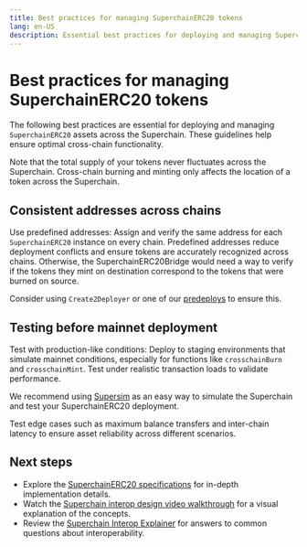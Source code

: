 ```yaml
---
title: Best practices for managing SuperchainERC20 tokens
lang: en-US
description: Essential best practices for deploying and managing SuperchainERC20 assets across Superchain networks.
---
```


# Best practices for managing SuperchainERC20 tokens

The following best practices are essential for deploying and managing `SuperchainERC20` assets across the Superchain. These guidelines help ensure optimal cross-chain functionality.

Note that the total supply of your tokens never fluctuates across the Superchain. Cross-chain burning and minting only affects the location of a token across the Superchain.

## Consistent addresses across chains

Use predefined addresses: Assign and verify the same address for each `SuperchainERC20` instance on every chain. Predefined addresses reduce deployment conflicts and ensure tokens are accurately recognized across chains. Otherwise, the SuperchainERC20Bridge would need a way to verify if the tokens they mint on destination correspond to the tokens that were burned on source.

Consider using `Create2Deployer` or one of our [predeploys](https://specs.optimism.io/interop/predeploys.html) to ensure this.

## Testing before mainnet deployment

Test with production-like conditions: Deploy to staging environments that simulate mainnet conditions, especially for functions like `crosschainBurn` and `crosschainMint`. Test under realistic transaction loads to validate performance.

We recommend using [Supersim](https://supersim.pages.dev/introduction) as an easy way to simulate the Superchain and test your SuperchainERC20 deployment.

Test edge cases such as maximum balance transfers and inter-chain latency to ensure asset reliability across different scenarios.

## Next steps

*   Explore the [SuperchainERC20 specifications](https://specs.optimism.io/interop/token-bridging.html) for in-depth implementation details.
*   Watch the [Superchain interop design video walkthrough](https://www.youtube.com/watch?v=FKc5RgjtGes) for a visual explanation of the concepts.
*   Review the [Superchain Interop Explainer](explainer) for answers to common questions about interoperability.
